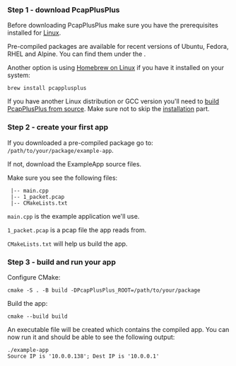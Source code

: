 
### Step 1 - download PcapPlusPlus

Before downloading PcapPlusPlus make sure you have the prerequisites installed for [Linux](./install/linux#prerequisites).

Pre-compiled packages are available for recent versions of Ubuntu, Fedora, RHEL and Alpine. You can find them under the <ReleaseLink/>.

Another option is using [Homebrew on Linux](https://docs.brew.sh/Homebrew-on-Linux) if you have it installed on your system:

```shell
brew install pcapplusplus
```

If you have another Linux distribution or GCC version you'll need to [build PcapPlusPlus from source](./install/linux). Make sure not to skip the [installation](./install/linux#installation) part.

### Step 2 - create your first app

If you downloaded a pre-compiled package go to: `/path/to/your/package/example-app`.

If not, download the <CodeLink relativePath="/Examples/ExampleApp">ExampleApp</CodeLink> source files.

Make sure you see the following files:

```shell
 |-- main.cpp
 |-- 1_packet.pcap
 |-- CMakeLists.txt
```

`main.cpp` is the example application we'll use.

`1_packet.pcap` is a pcap file the app reads from.

`CMakeLists.txt` will help us build the app.

### Step 3 - build and run your app

Configure CMake:

```shell
cmake -S . -B build -DPcapPlusPlus_ROOT=/path/to/your/package
```

Build the app:

```shell
cmake --build build
```

An executable file will be created which contains the compiled app. You can now run it and should be able to see the following output:

```shell
./example-app
Source IP is '10.0.0.138'; Dest IP is '10.0.0.1'
```

